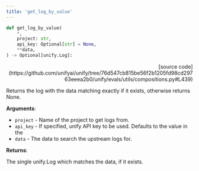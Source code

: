 ```yaml
---
title: 'get_log_by_value'
---
```


```python
def get_log_by_value(
    *,
    project: str,
    api_key: Optional[str] = None,
    **data,
) -> Optional[unify.Log]:
```

<p align="right">[source code](https://github.com/unifyai/unify/tree/76d547cb815be56f2b1205fd98cd29763eeea2b0/unify/evals/utils/compositions.py#L439)</p>

Returns the log with the data matching exactly if it exists,
otherwise returns None.

**Arguments**:

- `project` - Name of the project to get logs from.
- `api_key` - If specified, unify API key to be used. Defaults to the value in the
- `data` - The data to search the upstream logs for.



**Returns**:

The single unify.Log which matches the data, if it exists.